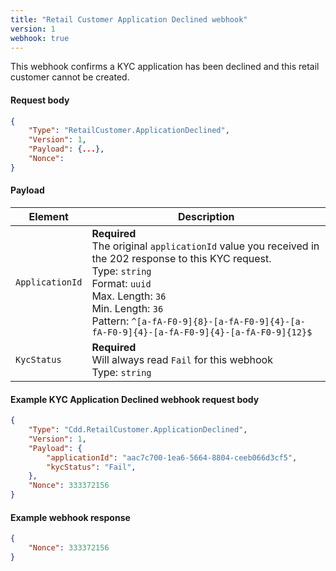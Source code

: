 ```yaml
---
title: "Retail Customer Application Declined webhook"
version: 1
webhook: true
---
```


This webhook confirms a KYC application has been declined and this retail customer cannot be created.

#### Request body

```json
{
    "Type": "RetailCustomer.ApplicationDeclined",
    "Version": 1,
    "Payload": {...},
    "Nonce":
}
```

#### Payload

| Element         | Description                                                                                                                                                                                                                                                                                   |
| --------------- | --------------------------------------------------------------------------------------------------------------------------------------------------------------------------------------------------------------------------------------------------------------------------------------------- |
| `ApplicationId` | **Required**<br /> The original `applicationId` value you received in the 202 response to this KYC request. <br/>Type: `string`<br/>Format: `uuid`<br/>Max. Length: `36`<br/>Min. Length: `36`<br /> Pattern: `^[a-fA-F0-9]{8}-[a-fA-F0-9]{4}-[a-fA-F0-9]{4}-[a-fA-F0-9]{4}-[a-fA-F0-9]{12}$` |
| `KycStatus`     | **Required**<br /> Will always read `Fail` for this webhook <br/>Type: `string`                                                                                                                                                                                                               |


#### Example KYC Application Declined webhook request body

```json
{
    "Type": "Cdd.RetailCustomer.ApplicationDeclined",
    "Version": 1,
    "Payload": {
        "applicationId": "aac7c700-1ea6-5664-8804-ceeb066d3cf5",
        "kycStatus": "Fail",
    },
    "Nonce": 333372156
}
```

#### Example webhook response
```json
{
    "Nonce": 333372156
}
```